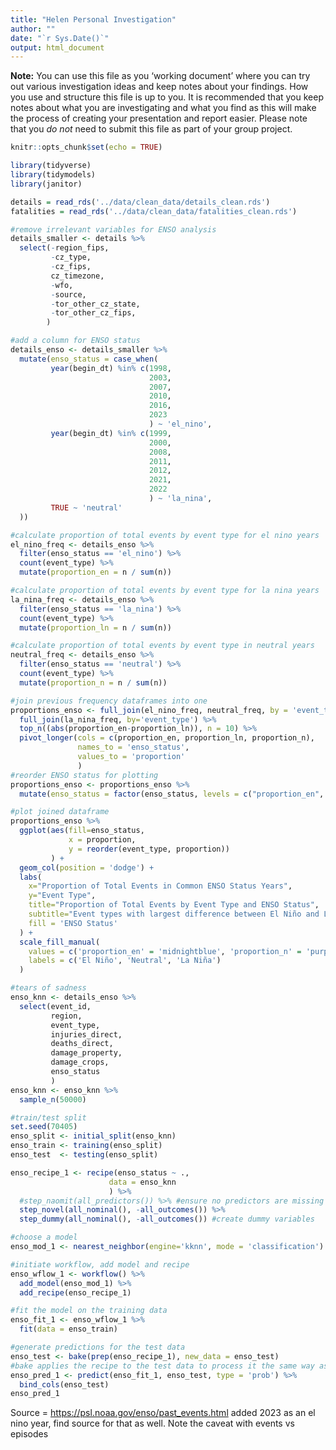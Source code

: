 ```yaml
---
title: "Helen Personal Investigation"
author: ""
date: "`r Sys.Date()`"
output: html_document
---
```


**Note:** You can use this file as you 'working document' where you can try out various investigation ideas and keep notes about your findings. How you use and structure this file is up to you. It is recommended that you keep notes about what you are investigating and what you find as this will make the process of creating your presentation and report easier. Please note that you _do not_ need to submit this file as part of your group project.

```r
knitr::opts_chunk$set(echo = TRUE)
```

```r
library(tidyverse)
library(tidymodels)
library(janitor)
```

```r
details = read_rds('../data/clean_data/details_clean.rds')
fatalities = read_rds('../data/clean_data/fatalities_clean.rds')
```

```r
#remove irrelevant variables for ENSO analysis
details_smaller <- details %>% 
  select(-region_fips,
         -cz_type, 
         -cz_fips, 
         cz_timezone, 
         -wfo, 
         -source, 
         -tor_other_cz_state, 
         -tor_other_cz_fips, 
        )

#add a column for ENSO status
details_enso <- details_smaller %>% 
  mutate(enso_status = case_when(
         year(begin_dt) %in% c(1998, 
                               2003, 
                               2007, 
                               2010, 
                               2016,
                               2023
                               ) ~ 'el_nino',
         year(begin_dt) %in% c(1999, 
                               2000, 
                               2008, 
                               2011, 
                               2012, 
                               2021, 
                               2022
                               ) ~ 'la_nina',
         TRUE ~ 'neutral'
  ))
```

```r
#calculate proportion of total events by event type for el nino years
el_nino_freq <- details_enso %>% 
  filter(enso_status == 'el_nino') %>%
  count(event_type) %>% 
  mutate(proportion_en = n / sum(n))

#calculate proportion of total events by event type for la nina years
la_nina_freq <- details_enso %>% 
  filter(enso_status == 'la_nina') %>%
  count(event_type) %>% 
  mutate(proportion_ln = n / sum(n))

#calculate proportion of total events by event type in neutral years
neutral_freq <- details_enso %>% 
  filter(enso_status == 'neutral') %>%
  count(event_type) %>% 
  mutate(proportion_n = n / sum(n))

#join previous frequency dataframes into one
proportions_enso <- full_join(el_nino_freq, neutral_freq, by = 'event_type') %>% 
  full_join(la_nina_freq, by='event_type') %>% 
  top_n((abs(proportion_en-proportion_ln)), n = 10) %>% 
  pivot_longer(cols = c(proportion_en, proportion_ln, proportion_n), 
               names_to = 'enso_status', 
               values_to = 'proportion'
               )
#reorder ENSO status for plotting
proportions_enso <- proportions_enso %>%
  mutate(enso_status = factor(enso_status, levels = c("proportion_en", "proportion_n", "proportion_ln")))

#plot joined dataframe
proportions_enso %>% 
  ggplot(aes(fill=enso_status, 
             x = proportion, 
             y = reorder(event_type, proportion))
         ) +
  geom_col(position = 'dodge') +
  labs(
    x="Proportion of Total Events in Common ENSO Status Years",
    y="Event Type",
    title="Proportion of Total Events by Event Type and ENSO Status",
    subtitle="Event types with largest difference between El Niño and La Niña years",
    fill = 'ENSO Status'
  ) +
  scale_fill_manual(
    values = c('proportion_en' = 'midnightblue', 'proportion_n' = 'purple2', 'proportion_ln' = 'mediumorchid2' ),
    labels = c('El Niño', 'Neutral', 'La Niña')
  )
```

```r
#tears of sadness
enso_knn <- details_enso %>% 
  select(event_id, 
         region, 
         event_type, 
         injuries_direct,
         deaths_direct, 
         damage_property, 
         damage_crops,
         enso_status
         )
enso_knn <- enso_knn %>% 
  sample_n(50000)

#train/test split
set.seed(70405)
enso_split <- initial_split(enso_knn)
enso_train <- training(enso_split)
enso_test  <- testing(enso_split)

enso_recipe_1 <- recipe(enso_status ~ ., 
                      data = enso_knn
                      ) %>% 
  #step_naomit(all_predictors()) %>% #ensure no predictors are missing
  step_novel(all_nominal(), -all_outcomes()) %>%
  step_dummy(all_nominal(), -all_outcomes()) #create dummy variables

#choose a model
enso_mod_1 <- nearest_neighbor(engine='kknn', mode = 'classification')

#initiate workflow, add model and recipe
enso_wflow_1 <- workflow() %>% 
  add_model(enso_mod_1) %>% 
  add_recipe(enso_recipe_1)

#fit the model on the training data
enso_fit_1 <- enso_wflow_1 %>% 
  fit(data = enso_train)

#generate predictions for the test data
enso_test <- bake(prep(enso_recipe_1), new_data = enso_test)
#bake applies the recipe to the test data to process it the same way as train
enso_pred_1 <- predict(enso_fit_1, enso_test, type = 'prob') %>% 
  bind_cols(enso_test)
enso_pred_1
```

Source = <https://psl.noaa.gov/enso/past_events.html> added 2023 as an el nino year, find source for that as well. Note the caveat with events vs episodes


